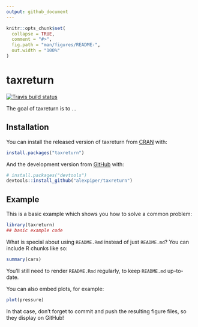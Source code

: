```yaml
---
output: github_document
---
```


<!-- README.md is generated from README.Rmd. Please edit that file -->

```r
knitr::opts_chunk$set(
  collapse = TRUE,
  comment = "#>",
  fig.path = "man/figures/README-",
  out.width = "100%"
)
```
# taxreturn

<!-- badges: start -->
[![Travis build status](https://travis-ci.org/alexpiper/taxreturn.svg?branch=master)](https://travis-ci.org/alexpiper/taxreturn)
<!-- badges: end -->

The goal of taxreturn is to ...

## Installation

You can install the released version of taxreturn from [CRAN](https://CRAN.R-project.org) with:

``` r
install.packages("taxreturn")
```

And the development version from [GitHub](https://github.com/) with:

``` r
# install.packages("devtools")
devtools::install_github("alexpiper/taxreturn")
```
## Example

This is a basic example which shows you how to solve a common problem:

```r
library(taxreturn)
## basic example code
```

What is special about using `README.Rmd` instead of just `README.md`? You can include R chunks like so:

```r
summary(cars)
```

You'll still need to render `README.Rmd` regularly, to keep `README.md` up-to-date.

You can also embed plots, for example:

```r
plot(pressure)
```

In that case, don't forget to commit and push the resulting figure files, so they display on GitHub!

